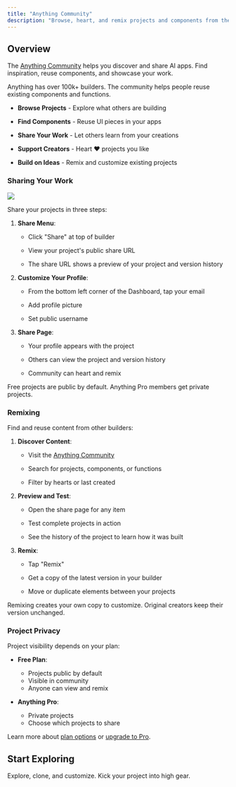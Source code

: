 ```yaml
---
title: "Anything Community"
description: "Browse, heart, and remix projects and components from the Anything community"
---
```


## Overview

The [Anything Community](https://www.create.xyz/community) helps you discover and share AI apps. Find inspiration, reuse components, and showcase your work.

Anything has over 100k+ builders. The community helps people reuse existing components and functions.

* **Browse Projects** - Explore what others are building

* **Find Components** - Reuse UI pieces in your apps

* **Share Your Work** - Let others learn from your creations

* **Support Creators** - Heart ❤️ projects you like

* **Build on Ideas** - Remix and customize existing projects



### Sharing Your Work

<img src="/images/share.gif" />

Share your projects in three steps:

1. **Share Menu**:

   * Click "Share" at top of builder

   * View your project's public share URL

   * The share URL shows a preview of your project and version history

2. **Customize Your Profile**:

   * From the bottom left corner of the Dashboard, tap your email

   * Add profile picture

   * Set public username

3. **Share Page**:

   * Your profile appears with the project

   * Others can view the project and version history

   * Community can heart and remix

<Note>
Free projects are public by default. Anything Pro members get private projects.
</Note>

### Remixing

Find and reuse content from other builders:

1. **Discover Content**:

   * Visit the [Anything Community](https://www.create.xyz/community)

   * Search for projects, components, or functions

   * Filter by hearts or last created

2. **Preview and Test**:

   * Open the share page for any item

   * Test complete projects in action

   * See the history of the project to learn how it was built

3. **Remix**:

   * Tap "Remix"

   * Get a copy of the latest version in your builder

   * Move or duplicate elements between your projects

<Note>
Remixing creates your own copy to customize. Original creators keep their version unchanged.
</Note>

### Project Privacy

Project visibility depends on your plan:

* **Free Plan**:
  * Projects public by default
  * Visible in community
  * Anyone can view and remix

* **Anything Pro**:
  * Private projects
  * Choose which projects to share

Learn more about [plan options](https://www.create.xyz/pricing) or [upgrade to Pro](https://pay.create.xyz/b/8wM4hl1iBd5P2zu6or).

## Start Exploring

<CardGroup>
  <Card title="Anything Community" href="https://www.create.xyz/community" img="/images/community.png">
    Explore, clone, and customize. Kick your project into high gear.
  </Card>
</CardGroup>

